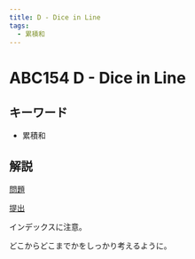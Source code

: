 ```yaml
---
title: D - Dice in Line
tags:
  - 累積和
---
```


# ABC154 D - Dice in Line

## キーワード


- 累積和

## 解説

[問題](https://atcoder.jp/contests/abc154/tasks/abc154_d)

[提出](https://atcoder.jp/contests/abc154/submissions/41130150)

インデックスに注意。

どこからどこまでかをしっかり考えるように。
